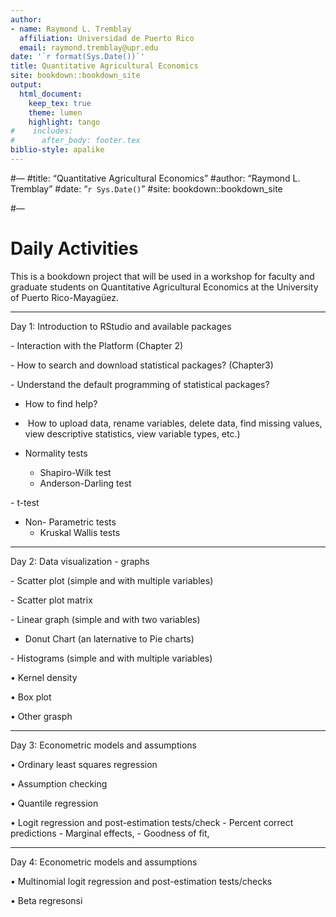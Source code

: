 ```yaml
---
author:
- name: Raymond L. Tremblay
  affiliation: Universidad de Puerto Rico
  email: raymond.tremblay@upr.edu
date: '`r format(Sys.Date())`'
title: Quantitative Agricultural Economics
site: bookdown::bookdown_site
output:
  html_document:
    keep_tex: true
    theme: lumen
    highlight: tango
#    includes:
#      after_body: footer.tex
biblio-style: apalike
---
```

  








#--- 
#title: "Quantitative Agricultural Economics"
#author: "Raymond L. Tremblay"
#date: "`r Sys.Date()`"
#site: bookdown::bookdown_site

#---

# Daily Activities

This is a bookdown project that will be used in a workshop for faculty and graduate students on Quantitative Agricultural Economics at the University of Puerto Rico-Mayagüez. 


***


Day 1: Introduction to RStudio and available packages

   -⁠ ⁠Interaction with the Platform (Chapter 2)

   -⁠ ⁠How to search and download statistical packages? (Chapter3)

   -⁠ Understand the default programming of statistical packages?

   -  ⁠How to find help?

   - ⁠ ⁠How to upload data, rename variables, delete data, find missing values, view descriptive statistics, view variable types, etc.)

   - Normality tests
      - ⁠Shapiro-Wilk test
      - Anderson-Darling test

   -⁠ t-test

 - ⁠Non- Parametric tests
      - ⁠Kruskal Wallis tests


***
 
Day 2: Data visualization - graphs

  -⁠ ⁠Scatter plot (simple and with multiple variables)

  -⁠ ⁠Scatter plot matrix

  -⁠ ⁠Linear graph (simple and with two variables)

  - Donut Chart (an laternative to Pie charts)

  -⁠ ⁠Histograms (simple and with multiple variables)

•⁠ ⁠Kernel density

•⁠ ⁠Box plot

•⁠ ⁠Other grasph


***
 
Day 3: Econometric models and assumptions

•⁠ ⁠Ordinary least squares regression

•⁠ ⁠Assumption checking

•⁠ ⁠Quantile regression

•⁠ ⁠Logit regression and post-estimation tests/check
       - Percent correct predictions
       - Marginal effects, 
       - Goodness of fit, 
       


***

Day 4: Econometric models and assumptions

•⁠ ⁠Multinomial logit regression and post-estimation tests/checks

•⁠ ⁠Beta regresonsi

